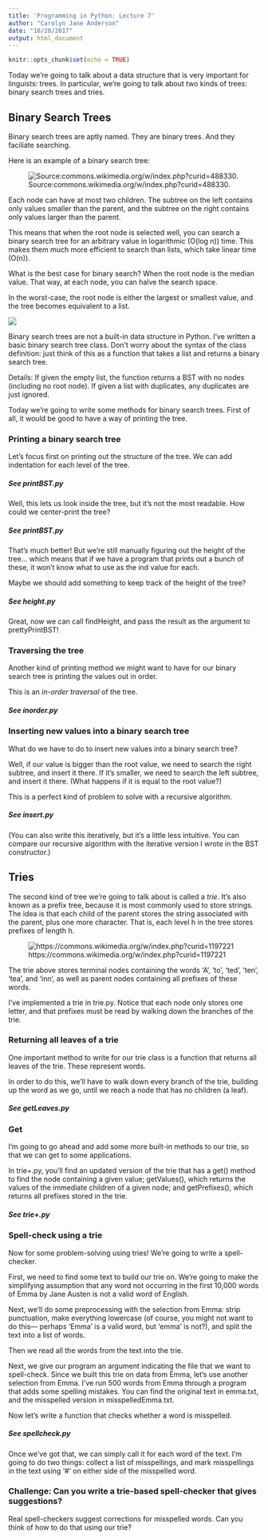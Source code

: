 ```yaml
---
title: 'Programming in Python: Lecture 7'
author: "Carolyn Jane Anderson"
date: "10/28/2017"
output: html_document
---
```


```r
knitr::opts_chunk$set(echo = TRUE)
```

Today we're going to talk about a data structure that is very important for linguists: trees. In particular, we're going to talk about two kinds of trees: binary search trees and tries.

<h2>Binary Search Trees</h2>

Binary search trees are aptly named. They are binary trees. And they faciliate searching.

Here is an example of a binary search tree:

![Source:commons.wikimedia.org/w/index.php?curid=488330.](bst.svg)

Each node can have at most two children. The subtree on the left contains only values smaller than the parent, and the subtree on the right contains only values larger than the parent.

This means that when the root node is selected well, you can search a binary search tree for an arbitrary value in logarithmic (O(log n)) time. This makes them much more efficient to search than lists, which take linear time (O(n)).

What is the best case for binary search? When the root node is the median value. That way, at each node, you can halve the search space.

In the worst-case, the root node is either the largest or smallest value, and the tree becomes equivalent to a list.

![](unbalanced.png)

Binary search trees are not a built-in data structure in Python. I've written a basic binary search tree class. Don't worry about the syntax of the class definition: just think of this as a function that takes a list and returns a binary search tree.

Details: If given the empty list, the function returns a BST with no nodes (including no root node). If given a list with duplicates, any duplicates are just ignored.

Today we're going to write some methods for binary search trees. First of all, it would be good to have a way of printing the tree.

<h3>Printing a binary search tree</h3>

Let's focus first on printing out the structure of the tree. We can add indentation for each level of the tree.

<h5>See printBST.py</h5>

Well, this lets us look inside the tree, but it's not the most readable. How could we center-print the tree?

<h5>See printBST.py</h5>

That's much better! But we're still manually figuring out the height of the tree... which means that if we have a program that prints out a bunch of these, it won't know what to use as the ind value for each.

Maybe we should add something to keep track of the height of the tree?

<h5>See height.py</h5>

Great, now we can call findHeight, and pass the result as the argument to prettyPrintBST!

<h3>Traversing the tree</h3>

Another kind of printing method we might want to have for our binary search tree is printing the values out in order.

This is an *in-order traversal* of the tree.

<h5>See inorder.py</h5>

<h3>Inserting new values into a binary search tree</h3>

What do we have to do to insert new values into a binary search tree?

Well, if our value is bigger than the root value, we need to search the right subtree, and insert it there. If it's smaller, we need to search the left subtree, and insert it there. (What happens if it is equal to the root value?)

This is a perfect kind of problem to solve with a recursive algorithm.

<h5>See insert.py</h5>

(You can also write this iteratively, but it's a little less intuitive. You can compare our recursive algorithm with the iterative version I wrote in the BST constructor.)

<h2>Tries</h2>

The second kind of tree we're going to talk about is called a *trie*. It's also known as a prefix tree, because it is most commonly used to store strings. The idea is that each child of the parent stores the string associated with the parent, plus one more character. That is, each level h in the tree stores prefixes of length h.

![https://commons.wikimedia.org/w/index.php?curid=1197221](Trie_example.png)

The trie above stores terminal nodes containing the words 'A', 'to', 'ted', 'ten', 'tea', and 'inn', as well as parent nodes containing all prefixes of these words.

I've implemented a trie in trie.py. Notice that each node only stores one letter, and that prefixes must be read by walking down the branches of the trie.

<h3>Returning all leaves of a trie</h3>

One important method to write for our trie class is a function that returns all leaves of the trie. These represent words.

In order to do this, we'll have to walk down every branch of the trie, building up the word as we go, until we reach a node that has no children (a leaf).

<h5>See getLeaves.py</h5>

<h3>Get</h3>

I'm going to go ahead and add some more built-in methods to our trie, so that we can get to some applications. 

In trie+.py, you'll find an updated version of the trie that has a get() method to find the node containing a given value; getValues(), which returns the values of the immediate children of a given node; and getPrefixes(), which returns all prefixes stored in the trie.

<h5>See trie+.py</h5>

<h3>Spell-check using a trie</h3>

Now for some problem-solving using tries! We're going to write a spell-checker. 

First, we need to find some text to build our trie on. We're going to make the simplifying assumption that any word not occurring in the first 10,000 words of Emma by Jane Austen is not a valid word of English.

Next, we'll do some preprocessing with the selection from Emma: strip punctuation, make everything lowercase (of course, you might not want to do this--- perhaps 'Emma' is a valid word, but 'emma' is not?), and split the text into a list of words.

Then we read all the words from the text into the trie.

Next, we give our program an argument indicating the file that we want to spell-check. Since we built this trie on data from Emma, let's use another selection from Emma. I've run 500 words from Emma through a program that adds some spelling mistakes. You can find the original text in emma.txt, and the misspelled version in misspelledEmma.txt.

Now let's write a function that checks whether a word is misspelled.

<h5>See spellcheck.py</h5>

Once we've got that, we can simply call it for each word of the text. I'm going to do two things: collect a list of misspellings, and mark misspellings in the text using '#' on either side of the misspelled word.

<h3>Challenge: Can you write a trie-based spell-checker that gives suggestions?</h3>

Real spell-checkers suggest corrections for misspelled words. Can you think of how to do that using our trie?


